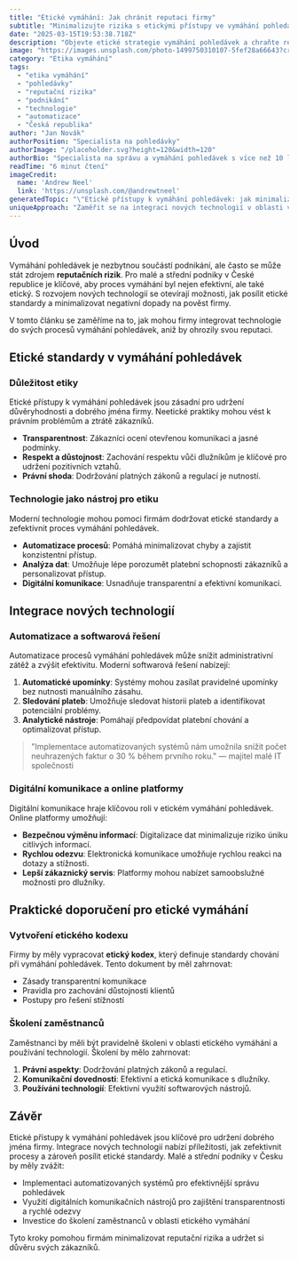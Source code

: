 ```yaml
---
title: "Etické vymáhání: Jak chránit reputaci firmy"
subtitle: "Minimalizujte rizika s etickými přístupy ve vymáhání pohledávek"
date: "2025-03-15T19:53:38.718Z"
description: "Objevte etické strategie vymáhání pohledávek a chraňte reputaci své firmy v ČR."
image: "https://images.unsplash.com/photo-1499750310107-5fef28a66643?crop=entropy&cs=tinysrgb&fit=max&fm=jpg&ixid=M3w3MjA5MjJ8MHwxfHJhbmRvbXx8fHx8fHx8fDE3NDIwNjg0MTh8&ixlib=rb-4.0.3&q=80&w=1080"
category: "Etika vymáhání"
tags:
  - "etika vymáhání"
  - "pohledávky"
  - "reputační rizika"
  - "podnikání"
  - "technologie"
  - "automatizace"
  - "Česká republika"
author: "Jan Novák"
authorPosition: "Specialista na pohledávky"
authorImage: "/placeholder.svg?height=120&width=120"
authorBio: "Specialista na správu a vymáhání pohledávek s více než 10 lety zkušeností v oboru."
readTime: "6 minut čtení"
imageCredit:
  name: 'Andrew Neel'
  link: 'https://unsplash.com/@andrewtneel'
generatedTopic: "\"Etické přístupy k vymáhání pohledávek: jak minimalizovat reputační rizika v českém podnikatelském prostředí\""
uniqueApproach: "Zaměřit se na integraci nových technologií v oblasti vymáhání pohledávek a jejich potenciál pro posílení etických standardů a minimalizaci reputačních rizik, zejména pro malé a střední podniky v Česku."
---
```


## Úvod

Vymáhání pohledávek je nezbytnou součástí podnikání, ale často se může stát zdrojem **reputačních rizik**. Pro malé a střední podniky v České republice je klíčové, aby proces vymáhání byl nejen efektivní, ale také etický. S rozvojem nových technologií se otevírají možnosti, jak posílit etické standardy a minimalizovat negativní dopady na pověst firmy.

V tomto článku se zaměříme na to, jak mohou firmy integrovat technologie do svých procesů vymáhání pohledávek, aniž by ohrozily svou reputaci.

## Etické standardy v vymáhání pohledávek

### Důležitost etiky

Etické přístupy k vymáhání pohledávek jsou zásadní pro udržení důvěryhodnosti a dobrého jména firmy. Neetické praktiky mohou vést k právním problémům a ztrátě zákazníků.

- **Transparentnost**: Zákazníci ocení otevřenou komunikaci a jasné podmínky.
- **Respekt a důstojnost**: Zachování respektu vůči dlužníkům je klíčové pro udržení pozitivních vztahů.
- **Právní shoda**: Dodržování platných zákonů a regulací je nutností.

### Technologie jako nástroj pro etiku

Moderní technologie mohou pomoci firmám dodržovat etické standardy a zefektivnit proces vymáhání pohledávek. 

- **Automatizace procesů**: Pomáhá minimalizovat chyby a zajistit konzistentní přístup.
- **Analýza dat**: Umožňuje lépe porozumět platební schopnosti zákazníků a personalizovat přístup.
- **Digitální komunikace**: Usnadňuje transparentní a efektivní komunikaci.

## Integrace nových technologií

### Automatizace a softwarová řešení

Automatizace procesů vymáhání pohledávek může snížit administrativní zátěž a zvýšit efektivitu. Moderní softwarová řešení nabízejí:

1. **Automatické upomínky**: Systémy mohou zasílat pravidelné upomínky bez nutnosti manuálního zásahu.
2. **Sledování plateb**: Umožňuje sledovat historii plateb a identifikovat potenciální problémy.
3. **Analytické nástroje**: Pomáhají předpovídat platební chování a optimalizovat přístup.

> "Implementace automatizovaných systémů nám umožnila snížit počet neuhrazených faktur o 30 % během prvního roku." — majitel malé IT společnosti

### Digitální komunikace a online platformy

Digitální komunikace hraje klíčovou roli v etickém vymáhání pohledávek. Online platformy umožňují:

- **Bezpečnou výměnu informací**: Digitalizace dat minimalizuje riziko úniku citlivých informací.
- **Rychlou odezvu**: Elektronická komunikace umožňuje rychlou reakci na dotazy a stížnosti.
- **Lepší zákaznický servis**: Platformy mohou nabízet samoobslužné možnosti pro dlužníky.

## Praktické doporučení pro etické vymáhání

### Vytvoření etického kodexu

Firmy by měly vypracovat **etický kodex**, který definuje standardy chování při vymáhání pohledávek. Tento dokument by měl zahrnovat:

- Zásady transparentní komunikace
- Pravidla pro zachování důstojnosti klientů
- Postupy pro řešení stížností

### Školení zaměstnanců

Zaměstnanci by měli být pravidelně školeni v oblasti etického vymáhání a používání technologií. Školení by mělo zahrnovat:

1. **Právní aspekty**: Dodržování platných zákonů a regulací.
2. **Komunikační dovednosti**: Efektivní a etická komunikace s dlužníky.
3. **Používání technologií**: Efektivní využití softwarových nástrojů.

## Závěr

Etické přístupy k vymáhání pohledávek jsou klíčové pro udržení dobrého jména firmy. Integrace nových technologií nabízí příležitosti, jak zefektivnit procesy a zároveň posílit etické standardy. Malé a střední podniky v Česku by měly zvážit:

- Implementaci automatizovaných systémů pro efektivnější správu pohledávek
- Využití digitálních komunikačních nástrojů pro zajištění transparentnosti a rychlé odezvy
- Investice do školení zaměstnanců v oblasti etického vymáhání

Tyto kroky pomohou firmám minimalizovat reputační rizika a udržet si důvěru svých zákazníků.